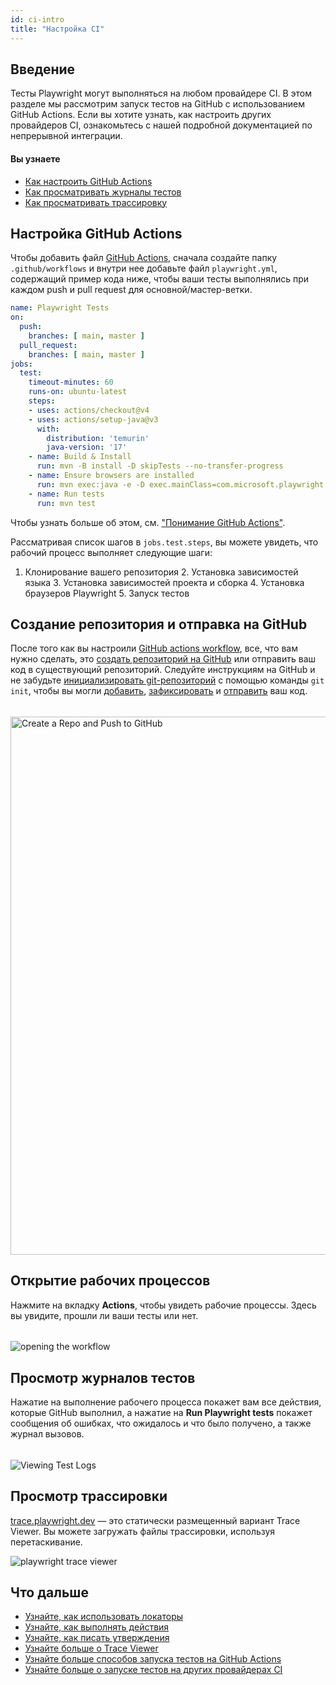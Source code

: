 ```yaml
---
id: ci-intro
title: "Настройка CI"
---
```


## Введение

Тесты Playwright могут выполняться на любом провайдере CI. В этом разделе мы рассмотрим запуск тестов на GitHub с использованием GitHub Actions. Если вы хотите узнать, как настроить других провайдеров CI, ознакомьтесь с нашей подробной документацией по непрерывной интеграции.

#### Вы узнаете
- [Как настроить GitHub Actions](/ci-intro.mdx#setting-up-github-actions)
- [Как просматривать журналы тестов](/ci-intro.mdx#viewing-test-logs)
- [Как просматривать трассировку](/ci-intro.mdx#viewing-the-trace)

## Настройка GitHub Actions

Чтобы добавить файл [GitHub Actions](https://docs.github.com/en/actions), сначала создайте папку `.github/workflows` и внутри нее добавьте файл `playwright.yml`, содержащий пример кода ниже, чтобы ваши тесты выполнялись при каждом push и pull request для основной/мастер-ветки.

```yml title=".github/workflows/playwright.yml"
name: Playwright Tests
on:
  push:
    branches: [ main, master ]
  pull_request:
    branches: [ main, master ]
jobs:
  test:
    timeout-minutes: 60
    runs-on: ubuntu-latest
    steps:
    - uses: actions/checkout@v4
    - uses: actions/setup-java@v3
      with:
        distribution: 'temurin'
        java-version: '17'
    - name: Build & Install
      run: mvn -B install -D skipTests --no-transfer-progress
    - name: Ensure browsers are installed
      run: mvn exec:java -e -D exec.mainClass=com.microsoft.playwright.CLI -D exec.args="install --with-deps"
    - name: Run tests
      run: mvn test
```

Чтобы узнать больше об этом, см. ["Понимание GitHub Actions"](https://docs.github.com/en/actions/learn-github-actions/understanding-github-actions).

Рассматривая список шагов в `jobs.test.steps`, вы можете увидеть, что рабочий процесс выполняет следующие шаги:
1. Клонирование вашего репозитория 2. Установка зависимостей языка 3. Установка зависимостей проекта и сборка 4. Установка браузеров Playwright 5. Запуск тестов

## Создание репозитория и отправка на GitHub

После того как вы настроили [GitHub actions workflow](#setting-up-github-actions), все, что вам нужно сделать, это [создать репозиторий на GitHub](https://docs.github.com/en/get-started/quickstart/create-a-repo) или отправить ваш код в существующий репозиторий. Следуйте инструкциям на GitHub и не забудьте [инициализировать git-репозиторий](https://github.com/git-guides/git-init) с помощью команды `git init`, чтобы вы могли [добавить](https://github.com/git-guides/git-add), [зафиксировать](https://github.com/git-guides/git-commit) и [отправить](https://github.com/git-guides/git-push) ваш код.

###### 
<img width="861" alt="Create a Repo and Push to GitHub" src="https://user-images.githubusercontent.com/13063165/183423254-d2735278-a2ab-4d63-bb99-48d8e5e447bc.png"/>

## Открытие рабочих процессов

Нажмите на вкладку **Actions**, чтобы увидеть рабочие процессы. Здесь вы увидите, прошли ли ваши тесты или нет.

###### 
![opening the workflow](https://user-images.githubusercontent.com/13063165/183423783-58bf2008-514e-4f96-9c12-c9a55703960c.png)

## Просмотр журналов тестов

Нажатие на выполнение рабочего процесса покажет вам все действия, которые GitHub выполнил, а нажатие на **Run Playwright tests** покажет сообщения об ошибках, что ожидалось и что было получено, а также журнал вызовов.

###### 
![Viewing Test Logs](https://user-images.githubusercontent.com/13063165/183423783-58bf2008-514e-4f96-9c12-c9a55703960c.png)

## Просмотр трассировки

[trace.playwright.dev](https://trace.playwright.dev) — это статически размещенный вариант Trace Viewer. Вы можете загружать файлы трассировки, используя перетаскивание.

![playwright trace viewer](https://github.com/microsoft/playwright/assets/13063165/6d5885dc-d511-4c20-b728-040a7ef6cea4)

## Что дальше
- [Узнайте, как использовать локаторы](./locators.mdx)
- [Узнайте, как выполнять действия](./input.mdx)
- [Узнайте, как писать утверждения](./test-assertions.mdx)
- [Узнайте больше о Trace Viewer](/trace-viewer.mdx)
- [Узнайте больше способов запуска тестов на GitHub Actions](/ci.mdx#github-actions)
- [Узнайте больше о запуске тестов на других провайдерах CI](/ci.mdx)


[APIRequest]: /api/class-apirequest.mdx "APIRequest"
[APIRequestContext]: /api/class-apirequestcontext.mdx "APIRequestContext"
[APIResponse]: /api/class-apiresponse.mdx "APIResponse"
[APIResponseAssertions]: /api/class-apiresponseassertions.mdx "APIResponseAssertions"
[Browser]: /api/class-browser.mdx "Browser"
[BrowserContext]: /api/class-browsercontext.mdx "BrowserContext"
[BrowserType]: /api/class-browsertype.mdx "BrowserType"
[CDPSession]: /api/class-cdpsession.mdx "CDPSession"
[Clock]: /api/class-clock.mdx "Clock"
[ConsoleMessage]: /api/class-consolemessage.mdx "ConsoleMessage"
[Dialog]: /api/class-dialog.mdx "Dialog"
[Download]: /api/class-download.mdx "Download"
[ElementHandle]: /api/class-elementhandle.mdx "ElementHandle"
[FileChooser]: /api/class-filechooser.mdx "FileChooser"
[FormData]: /api/class-formdata.mdx "FormData"
[Frame]: /api/class-frame.mdx "Frame"
[FrameLocator]: /api/class-framelocator.mdx "FrameLocator"
[JSHandle]: /api/class-jshandle.mdx "JSHandle"
[Keyboard]: /api/class-keyboard.mdx "Keyboard"
[Locator]: /api/class-locator.mdx "Locator"
[LocatorAssertions]: /api/class-locatorassertions.mdx "LocatorAssertions"
[Mouse]: /api/class-mouse.mdx "Mouse"
[Page]: /api/class-page.mdx "Page"
[PageAssertions]: /api/class-pageassertions.mdx "PageAssertions"
[Playwright]: /api/class-playwright.mdx "Playwright"
[PlaywrightAssertions]: /api/class-playwrightassertions.mdx "PlaywrightAssertions"
[PlaywrightException]: /api/class-playwrightexception.mdx "PlaywrightException"
[Request]: /api/class-request.mdx "Request"
[RequestOptions]: /api/class-requestoptions.mdx "RequestOptions"
[Response]: /api/class-response.mdx "Response"
[Route]: /api/class-route.mdx "Route"
[Selectors]: /api/class-selectors.mdx "Selectors"
[TimeoutError]: /api/class-timeouterror.mdx "TimeoutError"
[Touchscreen]: /api/class-touchscreen.mdx "Touchscreen"
[Tracing]: /api/class-tracing.mdx "Tracing"
[Video]: /api/class-video.mdx "Video"
[WebError]: /api/class-weberror.mdx "WebError"
[WebSocket]: /api/class-websocket.mdx "WebSocket"
[WebSocketFrame]: /api/class-websocketframe.mdx "WebSocketFrame"
[WebSocketRoute]: /api/class-websocketroute.mdx "WebSocketRoute"
[Worker]: /api/class-worker.mdx "Worker"
[Element]: https://developer.mozilla.org/en-US/docs/Web/API/element "Element"
[EvaluationArgument]: /evaluating.mdx#evaluation-argument "EvaluationArgument"
[Promise]: https://developer.mozilla.org/en-US/docs/Web/JavaScript/Reference/Global_Objects/Promise "Promise"
[iterator]: https://developer.mozilla.org/en-US/docs/Web/JavaScript/Reference/Iteration_protocols "Iterator"
[origin]: https://developer.mozilla.org/en-US/docs/Glossary/Origin "Origin"
[selector]: https://developer.mozilla.org/en-US/docs/Web/CSS/CSS_Selectors "selector"
[Serializable]: https://developer.mozilla.org/en-US/docs/Web/JavaScript/Reference/Global_Objects/JSON/stringify#Description "Serializable"
[UIEvent.detail]: https://developer.mozilla.org/en-US/docs/Web/API/UIEvent/detail "UIEvent.detail"
[UnixTime]: https://en.wikipedia.org/wiki/Unix_time "Unix Time"
[xpath]: https://developer.mozilla.org/en-US/docs/Web/XPath "xpath"

[boolean]: https://docs.oracle.com/javase/tutorial/java/nutsandbolts/datatypes.html "boolean"
[byte&#91;&#93;]: https://docs.oracle.com/javase/tutorial/java/nutsandbolts/datatypes.html "byte[]"
[Consumer]: https://docs.oracle.com/javase/8/docs/api/java/util/function/Consumer.html "Consumer"
[Date]: https://docs.oracle.com/javase/8/docs/api/java/util/Date.html "Date"
[double]: https://docs.oracle.com/javase/tutorial/java/nutsandbolts/datatypes.html "double"
[InputStream]: https://docs.oracle.com/javase/8/docs/api/java/io/InputStream.html "InputStream"
[int]: https://docs.oracle.com/javase/tutorial/java/nutsandbolts/datatypes.html "int"
[long]: https://docs.oracle.com/javase/tutorial/java/nutsandbolts/datatypes.html "long"
[JsonObject]: https://www.javadoc.io/doc/com.google.code.gson/gson/latest/com.google.gson/com/google/gson/JsonObject.html "JsonObject"
[List]: https://docs.oracle.com/javase/8/docs/api/java/util/List.html "List"
[Map]: https://docs.oracle.com/javase/8/docs/api/java/util/Map.html "Map"
[null]: https://docs.oracle.com/javase/specs/jls/se8/html/jls-3.html#jls-3.10.7 "null"
[Object]: https://docs.oracle.com/javase/8/docs/api/java/lang/Object.html "Object"
[Path]: https://docs.oracle.com/javase/8/docs/api/java/nio/file/Path.html "Path"
[Pattern]: https://docs.oracle.com/javase/8/docs/api/java/util/regex/Pattern.html "Pattern"
[Predicate]: https://docs.oracle.com/javase/8/docs/api/java/util/function/Predicate.html "Predicate"
[void]: https://docs.oracle.com/javase/tutorial/java/javaOO/methods.html "void"
[Runnable]: https://docs.oracle.com/javase/8/docs/api/java/lang/Runnable.html "Runnable"
[RuntimeException]: https://docs.oracle.com/javase/8/docs/api/java/lang/RuntimeException.html "RuntimeException"
[String]: https://docs.oracle.com/javase/8/docs/api/java/lang/String.html "String"

[all available image tags]: https://mcr.microsoft.com/en-us/product/playwright/java/about "all available image tags"
[Microsoft Artifact Registry]: https://mcr.microsoft.com/en-us/product/playwright/java/about "Microsoft Artifact Registry"
[Dockerfile.noble]: https://github.com/microsoft/playwright-java/blob/main/utils/docker/Dockerfile.noble "Dockerfile.noble"
